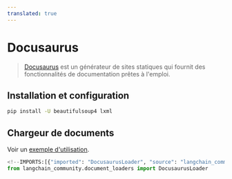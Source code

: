 ```yaml
---
translated: true
---
```


# Docusaurus

>[Docusaurus](https://docusaurus.io/) est un générateur de sites statiques qui fournit
> des fonctionnalités de documentation prêtes à l'emploi.

## Installation et configuration

```bash
pip install -U beautifulsoup4 lxml
```

## Chargeur de documents

Voir un [exemple d'utilisation](/docs/integrations/document_loaders/docusaurus).

```python
<!--IMPORTS:[{"imported": "DocusaurusLoader", "source": "langchain_community.document_loaders", "docs": "https://api.python.langchain.com/en/latest/document_loaders/langchain_community.document_loaders.docusaurus.DocusaurusLoader.html", "title": "Docusaurus"}]-->
from langchain_community.document_loaders import DocusaurusLoader
```
